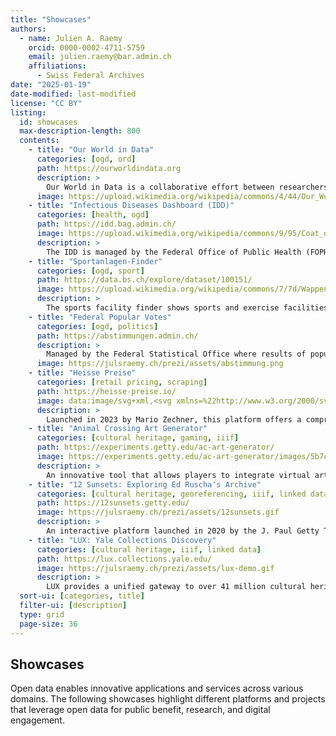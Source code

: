 ---
title: "Showcases"
authors: 
  - name: Julien A. Raemy
    orcid: 0000-0002-4711-5759
    email: julien.raemy@bar.admin.ch
    affiliations:
      - Swiss Federal Archives
date: "2025-01-19"
date-modified: last-modified 
license: "CC BY"
listing:
  id: showcases
  max-description-length: 800
  contents:
    - title: "Our World in Data"
      categories: [ogd, ord]
      path: https://ourworldindata.org
      description: >
        Our World in Data is a collaborative effort between researchers at the University of Oxford and the non-profit organisation Global Change Data Lab (GCDL). It is a comprehensive online resource that presents empirical research and data on a wide array of global issues, focusing on large-scale problems like poverty, disease, hunger, climate change, war, existential risks, and inequality. The platform aims to provide accessible, comprehensible, and transparent data to inform readers about the state of the world and to support informed decision-making.
      image: https://upload.wikimedia.org/wikipedia/commons/4/44/Our_World_in_Data_logo.png
    - title: "Infectious Diseases Dashboard (IDD)"
      categories: [health, ogd]
      path: https://idd.bag.admin.ch/
      image: https://upload.wikimedia.org/wikipedia/commons/9/95/Coat_of_arms_of_Switzerland.svg
      description: >
        The IDD is managed by the Federal Office of Public Health (FOPH). The IDD provides information on cases of infection and illness in Switzerland and the Principality of Liechtenstein caused by various pathogens.
    - title: "Sportanlagen-Finder"
      categories: [ogd, sport]
      path: https://data.bs.ch/explore/dataset/100151/
      image: https://upload.wikimedia.org/wikipedia/commons/7/7d/Wappen_Basel-Stadt_matt.svg
      description: >
        The sports facility finder shows sports and exercise facilities operated by the canton of Basel-Stadt as well as all cantonal sports facilities outside the cantonal and national borders. The dataset also lists cantonal premises that are used and rented for sports activities.
    - title: "Federal Popular Votes"
      categories: [ogd, politics]
      path: https://abstimmungen.admin.ch/
      description: >
        Managed by the Federal Statistical Office where results of popular votes in Switzerland are continuously updated.
      image: https://julsraemy.ch/prezi/assets/abstimmung.png
    - title: "Heisse Preise"
      categories: [retail pricing, scraping]
      path: https://heisse-preise.io/
      image: data:image/svg+xml,<svg xmlns=%22http://www.w3.org/2000/svg%22 viewBox=%2210 0 100 100%22><text y=%22.90em%22 font-size=%2290%22>🔥</text></svg>
      description: >
        Launched in 2023 by Mario Zechner, this platform offers a comprehensive comparison of food prices across various supermarkets in Austria, tracking and analysing price trends over time.
    - title: "Animal Crossing Art Generator"
      categories: [cultural heritage, gaming, iiif]
      path: https://experiments.getty.edu/ac-art-generator/
      image: https://experiments.getty.edu/ac-art-generator/images/5b7c44a1c1a3be9cbaff64f179db814c.jpg
      description: >
        An innovative tool that allows players to integrate virtual art into the Animal Crossing: New Horizons game. It enables users to turn any image from the Getty Museum's open-access collection (as well as any IIIF-compliant images) into in-game artwork. 
    - title: "12 Sunsets: Exploring Ed Ruscha's Archive"
      categories: [cultural heritage, georeferencing, iiif, linked data]
      path: https://12sunsets.getty.edu/
      image: https://julsraemy.ch/prezi/assets/12sunsets.gif
      description: >
        An interactive platform launched in 2020 by the J. Paul Getty Trust to explore Sunset Boulevard through 60 years of Ed Ruscha’s photography (1965–2007). The 65,000 images are IIIF-compliant and linked to the Getty Research Institute.
    - title: "LUX: Yale Collections Discovery"
      categories: [cultural heritage, iiif, linked data]
      path: https://lux.collections.yale.edu/
      image: https://julsraemy.ch/prezi/assets/lux-demo.gif
      description: >
        LUX provides a unified gateway to over 41 million cultural heritage resources from Yale's museums, archives, and libraries. It uses open standards such as Linked Art, IIIF, and W3C Activity Streams.
  sort-ui: [categories, title]      
  filter-ui: [description]
  type: grid
  page-size: 36
---

## Showcases

Open data enables innovative applications and services across various domains. The following showcases highlight different platforms and projects that leverage open data for public benefit, research, and digital engagement.

::: {#showcases}
:::